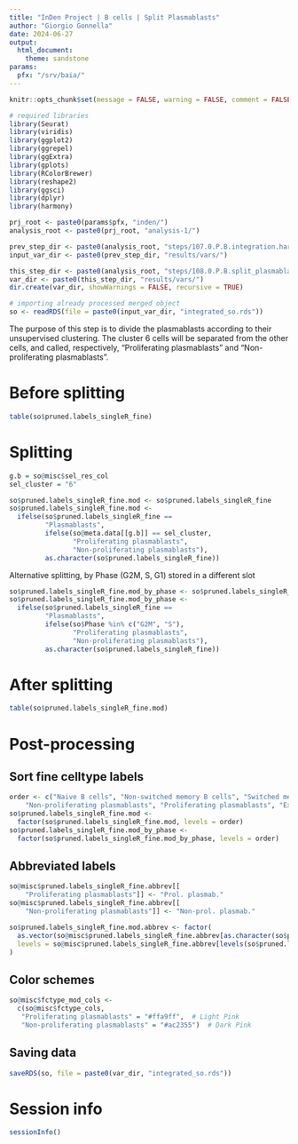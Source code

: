 ```yaml
---
title: "InDen Project | B cells | Split Plasmablasts"
author: "Giorgio Gonnella"
date: 2024-06-27
output:
  html_document:
    theme: sandstone
params:
  pfx: "/srv/baia/"
---
```


```r
knitr::opts_chunk$set(message = FALSE, warning = FALSE, comment = FALSE, echo = TRUE)

# required libraries
library(Seurat)
library(viridis)
library(ggplot2)
library(ggrepel)
library(ggExtra)
library(gplots)
library(RColorBrewer)
library(reshape2)
library(ggsci)
library(dplyr)
library(harmony)

prj_root <- paste0(params$pfx, "inden/")
analysis_root <- paste0(prj_root, "analysis-1/")

prev_step_dir <- paste0(analysis_root, "steps/107.0.P.B.integration.harmony/")
input_var_dir <- paste0(prev_step_dir, "results/vars/")

this_step_dir <- paste0(analysis_root, "steps/108.0.P.B.split_plasmablasts/")
var_dir <- paste0(this_step_dir, "results/vars/")
dir.create(var_dir, showWarnings = FALSE, recursive = TRUE)

```

```r
# importing already processed merged object
so <- readRDS(file = paste0(input_var_dir, "integrated_so.rds"))

```


The purpose of this step is to divide the plasmablasts according to
their unsupervised clustering. The cluster 6 cells will be separated
from the other cells, and called, respectively, "Proliferating plasmablasts"
and "Non-proliferating plasmablasts".

# Before splitting

```r
table(so$pruned.labels_singleR_fine)
```

# Splitting

```r
g.b = so@misc$sel_res_col
sel_cluster = "6"

so$pruned.labels_singleR_fine.mod <- so$pruned.labels_singleR_fine
so$pruned.labels_singleR_fine.mod <-
  ifelse(so$pruned.labels_singleR_fine ==
         "Plasmablasts",
         ifelse(so@meta.data[[g.b]] == sel_cluster,
                "Proliferating plasmablasts",
                "Non-proliferating plasmablasts"),
         as.character(so$pruned.labels_singleR_fine))
```

Alternative splitting, by Phase (G2M, S, G1)
stored in a different slot

```r
so$pruned.labels_singleR_fine.mod_by_phase <- so$pruned.labels_singleR_fine
so$pruned.labels_singleR_fine.mod_by_phase <-
  ifelse(so$pruned.labels_singleR_fine ==
         "Plasmablasts",
         ifelse(so$Phase %in% c("G2M", "S"),
                "Proliferating plasmablasts",
                "Non-proliferating plasmablasts"),
         as.character(so$pruned.labels_singleR_fine))
```

# After splitting

```r
table(so$pruned.labels_singleR_fine.mod)
```

# Post-processing

## Sort fine celltype labels

```r
order <- c("Naive B cells", "Non-switched memory B cells", "Switched memory B cells",
    "Non-proliferating plasmablasts", "Proliferating plasmablasts", "Exhausted B cells")
so$pruned.labels_singleR_fine.mod <-
  factor(so$pruned.labels_singleR_fine.mod, levels = order)
so$pruned.labels_singleR_fine.mod_by_phase <-
  factor(so$pruned.labels_singleR_fine.mod_by_phase, levels = order)
```

## Abbreviated labels

```r
so@misc$pruned.labels_singleR_fine.abbrev[[
    "Proliferating plasmablasts"]] <- "Prol. plasmab."
so@misc$pruned.labels_singleR_fine.abbrev[[
    "Non-proliferating plasmablasts"]] <- "Non-prol. plasmab."

so$pruned.labels_singleR_fine.mod.abbrev <- factor(
  as.vector(so@misc$pruned.labels_singleR_fine.abbrev[as.character(so$pruned.labels_singleR_fine.mod)]),
  levels = so@misc$pruned.labels_singleR_fine.abbrev[levels(so$pruned.labels_singleR_fine.mod)]
)
```

## Color schemes
```r
so@misc$fctype_mod_cols <-
  c(so@misc$fctype_cols,
   "Proliferating plasmablasts" = "#ffa9ff",  # Light Pink
   "Non-proliferating plasmablasts" = "#ac2355")  # Dark Pink
```

## Saving data

```r
saveRDS(so, file = paste0(var_dir, "integrated_so.rds"))
```

# Session info

```r
sessionInfo()
```
